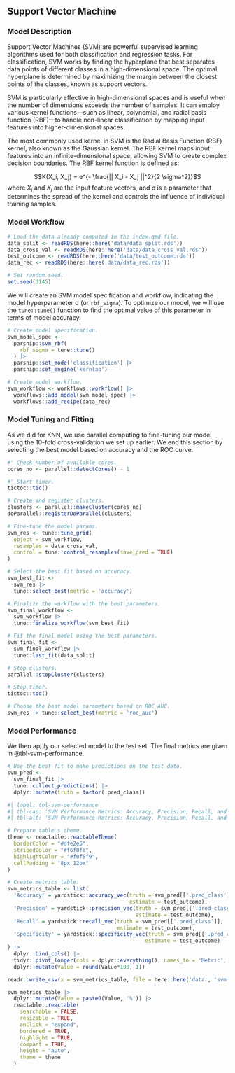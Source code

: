 ## Support Vector Machine

### Model Description

Support Vector Machines (SVM) are powerful supervised learning algorithms used for both classification and regression tasks. For classification, SVM works by finding the hyperplane that best separates data points of different classes in a high-dimensional space. The optimal hyperplane is determined by maximizing the margin between the closest points of the classes, known as support vectors.

SVM is particularly effective in high-dimensional spaces and is useful when the number of dimensions exceeds the number of samples. It can employ various kernel functions—such as linear, polynomial, and radial basis function (RBF)—to handle non-linear classification by mapping input features into higher-dimensional spaces.

The most commonly used kernel in SVM is the Radial Basis Function (RBF) kernel, also known as the Gaussian kernel. The RBF kernel maps input features into an infinite-dimensional space, allowing SVM to create complex decision boundaries. The RBF kernel function is defined as:

$$K(X_i, X_j) = e^{- \frac{|| X_i - X_j ||^2}{2 \sigma^2}}$$
where $X_i$ and $X_j$ are the input feature vectors, and $\sigma$ is a parameter that determines the spread of the kernel and controls the influence of individual training samples.

### Model Workflow

```r

# Load the data already computed in the index.qmd file.
data_split <- readRDS(here::here('data/data_split.rds'))
data_cross_val <- readRDS(here::here('data/data_cross_val.rds'))
test_outcome <- readRDS(here::here('data/test_outcome.rds'))
data_rec <- readRDS(here::here('data/data_rec.rds'))

# Set random seed.
set.seed(3145)

```

We will create an SVM model specification and workflow, indicating the model hyperparameter $\sigma$ (or `rbf_sigma`). To optimize our model, we will use the `tune::tune()` function to find the optimal value of this parameter in terms of model accuracy.

```r

# Create model specification.
svm_model_spec <-
  parsnip::svm_rbf(
    rbf_sigma = tune::tune()
  ) |>
  parsnip::set_mode('classification') |>
  parsnip::set_engine('kernlab')

# Create model workflow.
svm_workflow <- workflows::workflow() |>
  workflows::add_model(svm_model_spec) |>
  workflows::add_recipe(data_rec)

```


### Model Tuning and Fitting

As we did for KNN, we use parallel computing to fine-tuning our model using the $10$-fold cross-validation we set up earlier. We end this section by selecting the best model based on accuracy and the ROC curve.


```r

#' Check number of available cores.
cores_no <- parallel::detectCores() - 1

#' Start timer.
tictoc::tic()

# Create and register clusters.
clusters <- parallel::makeCluster(cores_no)
doParallel::registerDoParallel(clusters)

# Fine-tune the model params.
svm_res <- tune::tune_grid(
  object = svm_workflow,
  resamples = data_cross_val,
  control = tune::control_resamples(save_pred = TRUE)
)

# Select the best fit based on accuracy.
svm_best_fit <- 
  svm_res |> 
  tune::select_best(metric = 'accuracy')

# Finalize the workflow with the best parameters.
svm_final_workflow <- 
  svm_workflow |>
  tune::finalize_workflow(svm_best_fit)

# Fit the final model using the best parameters.
svm_final_fit <- 
  svm_final_workflow |> 
  tune::last_fit(data_split)

# Stop clusters.
parallel::stopCluster(clusters)

# Stop timer.
tictoc::toc()

# Choose the best model parameters based on ROC AUC.
svm_res |> tune::select_best(metric = 'roc_auc')

```

### Model Performance

We then apply our selected model to the test set. The final metrics are given in @tbl-svm-performance.

```r

# Use the best fit to make predictions on the test data.
svm_pred <- 
  svm_final_fit |> 
  tune::collect_predictions() |>
  dplyr::mutate(truth = factor(.pred_class))

```


```r
#| label: tbl-svm-performance
#| tbl-cap: 'SVM Performance Metrics: Accuracy, Precision, Recall, and Specificity.'
#| tbl-alt: 'SVM Performance Metrics: Accuracy, Precision, Recall, and Specificity.'

# Prepare table's theme.
theme <- reactable::reactableTheme(
  borderColor = "#dfe2e5",
  stripedColor = "#f6f8fa", 
  highlightColor = "#f0f5f9",
  cellPadding = "8px 12px"
)

# Create metrics table.
svm_metrics_table <- list(
  'Accuracy' = yardstick::accuracy_vec(truth = svm_pred[['.pred_class']],
                                       estimate = test_outcome),
  'Precision' = yardstick::precision_vec(truth = svm_pred[['.pred_class']],
                                         estimate = test_outcome),
  'Recall' = yardstick::recall_vec(truth = svm_pred[['.pred_class']],
                                   estimate = test_outcome),
  'Specificity' = yardstick::specificity_vec(truth = svm_pred[['.pred_class']],
                                            estimate = test_outcome)
) |>
  dplyr::bind_cols() |>
  tidyr::pivot_longer(cols = dplyr::everything(), names_to = 'Metric', values_to = 'Value') |>
  dplyr::mutate(Value = round(Value*100, 1))

readr::write_csv(x = svm_metrics_table, file = here::here('data', 'svm-metrics.csv'))

svm_metrics_table |>
  dplyr::mutate(Value = paste0(Value, '%')) |>
  reactable::reactable(
    searchable = FALSE, 
    resizable = TRUE,
    onClick = "expand",
    bordered = TRUE,
    highlight = TRUE, 
    compact = TRUE,
    height = "auto",
    theme = theme
  )

```
